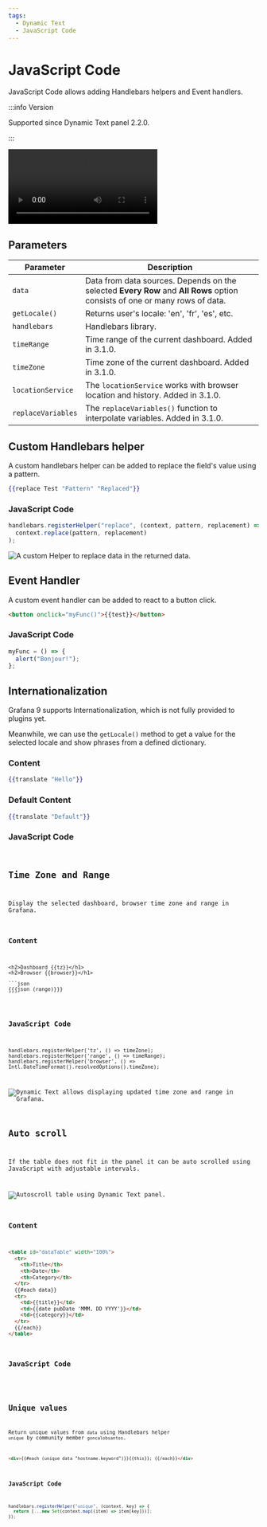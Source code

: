```yaml
---
tags:
  - Dynamic Text
  - JavaScript Code
---
```



# JavaScript Code

JavaScript Code allows adding Handlebars helpers and Event handlers.

:::info Version

Supported since Dynamic Text panel 2.2.0.

:::

<Video
  src="https://www.youtube.com/embed/lJqk5Gobec4"
  title="JavaScript code in the Dynamic text panel."
/>

## Parameters

| Parameter          | Description                                                                                                                 |
| ------------------ | --------------------------------------------------------------------------------------------------------------------------- |
| `data`             | Data from data sources. Depends on the selected **Every Row** and **All Rows** option consists of one or many rows of data. |
| `getLocale()`      | Returns user's locale: 'en', 'fr', 'es', etc.                                                                               |
| `handlebars`       | Handlebars library.                                                                                                         |
| `timeRange`        | Time range of the current dashboard. Added in 3.1.0.                                                                        |
| `timeZone`         | Time zone of the current dashboard. Added in 3.1.0.                                                                         |
| `locationService`  | The `locationService` works with browser location and history. Added in 3.1.0.                                              |
| `replaceVariables` | The `replaceVariables()` function to interpolate variables. Added in 3.1.0.                                                 |

## Custom Handlebars helper

A custom handlebars helper can be added to replace the field's value using a pattern.

```handlebars
{{replace Test "Pattern" "Replaced"}}
```

### JavaScript Code

```js
handlebars.registerHelper("replace", (context, pattern, replacement) =>
  context.replace(pattern, replacement)
);
```

<Image
  title="A custom Helper to replace data in the returned data."
  src="/img/plugins/volkovlabs-dynamictext-panel/replace.png"
/>

## Event Handler

A custom event handler can be added to react to a button click.

```html
<button onclick="myFunc()">{{test}}</button>
```

### JavaScript Code

```js
myFunc = () => {
  alert("Bonjour!");
};
```

## Internationalization

Grafana 9 supports Internationalization, which is not fully provided to plugins yet.

Meanwhile, we can use the `getLocale()` method to get a value for the selected locale and show phrases from a defined dictionary.

### Content

```handlebars
{{translate "Hello"}}
```

### Default Content

```handlebars
{{translate "Default"}}
```

### JavaScript Code

<Code
  url="https://github.com/VolkovLabs/volkovlabs.io/blob/main/docs/volkovlabs-dynamictext-panel/translate.js"
  language="js"
/>

## Time Zone and Range

Display the selected dashboard, browser time zone and range in Grafana.

### Content

````
<h2>Dashboard {{tz}}</h1>
<h2>Browser {{browser}}</h1>

```json
{{{json (range)}}}
```
````

### JavaScript Code

```
handlebars.registerHelper('tz', () => timeZone);
handlebars.registerHelper('range', () => timeRange);
handlebars.registerHelper('browser', () => Intl.DateTimeFormat().resolvedOptions().timeZone);
```

<Image
  title="Dynamic Text allows displaying updated time zone and range in Grafana."
  src="/img/plugins/volkovlabs-dynamictext-panel/time.png"
/>

## Auto scroll

If the table does not fit in the panel it can be auto scrolled using JavaScript with adjustable intervals.

<Image
  title="Autoscroll table using Dynamic Text panel."
  src="/img/plugins/volkovlabs-dynamictext-panel/scroll.gif"
/>

### Content

```html
<table id="dataTable" width="100%">
  <tr>
    <th>Title</th>
    <th>Date</th>
    <th>Category</th>
  </tr>
  {{#each data}}
  <tr>
    <td>{{title}}</td>
    <td>{{date pubDate 'MMM, DD YYYY'}}</td>
    <td>{{category}}</td>
  </tr>
  {{/each}}
</table>
```

### JavaScript Code

<Code
  url="https://github.com/VolkovLabs/volkovlabs.io/blob/main/docs/volkovlabs-dynamictext-panel/scroll.js"
  language="js"
/>

## Unique values

Return unique values from `data` using Handlebars helper `unique` by community member `goncalobsantos`.

```html
<div>{{#each (unique data "hostname.keyword")}}{{this}}; {{/each}}</div>
```

### JavaScript Code

```js
handlebars.registerHelper("unique", (context, key) => {
  return [...new Set(context.map((item) => item[key]))];
});
```
